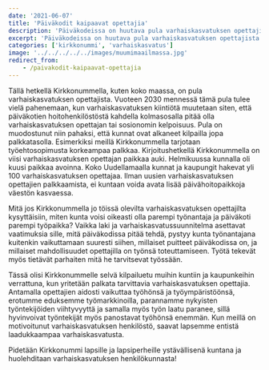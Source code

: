 ```yaml
---
date: '2021-06-07'
title: 'Päiväkodit kaipaavat opettajia'
description: 'Päiväkodeissa on huutava pula varhaiskasvatuksen opettajista. Kirkkonummella olisi nyt mahdollisuus rakentaa uudenlaista työympäristöä ja tehdä siitä valttikortti uusien opettajien palkkaamiseen sekä nykyisten viihtymiseen!'
excerpt: 'Päiväkodeissa on huutava pula varhaiskasvatuksen opettajista. Kirkkonummella olisi nyt mahdollisuus rakentaa uudenlaista työympäristöä ja tehdä siitä valttikortti uusien opettajien palkkaamiseen sekä nykyisten viihtymiseen!'
categories: ['kirkkonummi', 'varhaiskasvatus']
image: '../../../../../images/muumimaailmassa.jpg'
redirect_from:
    - /paivakodit-kaipaavat-opettajia
---
```



Tällä hetkellä <ExternalLink href="https://www.kuntarekry.fi/fi/tyopaikat/?&professioncat=38788&organisation=9&lang=fi_FI,sv_SE&desc=varhaiskasvatuksen%20opettaja&sort=%22-changetime%22&limit=24&display=grid">Kirkkonummella</ExternalLink>, kuten <ExternalLink href="https://www.uef.fi/fi/artikkeli/varhaiskasvatuksen-opettajapulaa-helpotetaan-monimuotokoulutuksella">koko maassa</ExternalLink>, on <ExternalLink href="https://www.iltalehti.fi/politiikka/a/d0c06ae8-d132-4b35-aebe-8256b6046bec">pula varhaiskasvatuksen opettajista</ExternalLink>. Vuoteen 2030 mennessä tämä pula tulee vielä pahenemaan, kun varhaiskasvatuksen kiintiötä muutetaan siten, että päiväkotien hoitohenkilöstöstä <ExternalLink href="https://www.finlex.fi/fi/laki/alkup/2018/20180540#Pidp447740832">kahdella kolmasosalla</ExternalLink> pitää olla varhaiskasvatuksen opettajan tai sosionomin kelpoisuus. Pula on muodostunut niin pahaksi, että kunnat ovat alkaneet kilpailla jopa palkkatasolla. <ExternalLink href="https://www.kuntarekry.fi/fi/tyopaikat/varhaiskasvatuksen-opettaja-365327/">Esimerkiksi</ExternalLink> <ExternalLink href="https://www.kuntarekry.fi/fi/tyopaikat/varhaiskasvatuksen-opettaja-364669/">meillä</ExternalLink> <ExternalLink href="https://www.kuntarekry.fi/fi/tyopaikat/varhaiskasvatuksen-opettaja-laajakallion-paivakoti-352003/">Kirkkonummella</ExternalLink> <ExternalLink href="https://www.kuntarekry.fi/fi/tyopaikat/varhaiskasvatuksen-opettaja-364299/">tarjotaan</ExternalLink> <ExternalLink href="https://www.kt.fi/sopimukset/kvtes/2020-2021/liite-5-varhaiskasvatuksen-henkilosto-koulun-peruspalvelutehtavat">työehtosopimusta</ExternalLink> <ExternalLink href="https://www.kuntarekry.fi/fi/tyopaikat/varhaiskasvatuksen-opettaja-360689/">korkeampaa</ExternalLink> palkkaa. Kirjoitushetkellä Kirkkonummella on <ExternalLink href="https://www.kuntarekry.fi/fi/tyopaikat/?profession=38816&organisation=9&lang=fi_FI%2Csv_SE&desc=varhaiskasvatuksen+opettaja&sort=%22-changetime%22&limit=24&display=grid">viisi varhaiskasvatuksen opettajan paikkaa auki</ExternalLink>. <ExternalLink href="https://laurilavanti.fi/kirkkonummi-lisa-on-sinunkin-etusi">Helmikuussa kunnalla oli kuusi paikkaa avoinna</ExternalLink>. Koko Uudellamaalla kunnat ja kaupungit hakevat <ExternalLink href="https://www.kuntarekry.fi/fi/tyopaikat/?region=39494&profession=38816&lang=fi_FI%2Csv_SE%2Cen_US&desc=varhaiskasvatuksen+opettaja&sort=%22-publish_from%22&limit=24&display=grid">yli 100 varhaiskasvatuksen opettajaa</ExternalLink>. Ilman uusien varhaiskasvatuksen opettajien palkkaamista, ei kuntaan voida avata lisää päivähoitopaikkoja väestön kasvaessa.

Mitä jos Kirkkonummella jo töissä olevilta varhaiskasvatuksen opettajilta kysyttäisiin, miten kunta voisi oikeasti olla parempi työnantaja ja päiväkoti parempi työpaikka? Vaikka laki ja varhaiskasvatussuunnitelma asettavat vaatimuksia sille, mitä päiväkodissa pitää tehdä, pystyy kunta työnantajana kuitenkin vaikuttamaan suuresti siihen, millaiset puitteet päiväkodissa on, ja millaiset mahdollisuudet opettajilla on työnsä toteuttamiseen. Työtä tekevät myös tietävät parhaiten mitä he tarvitsevat työssään.

Tässä olisi Kirkkonummelle selvä kilpailuetu muihin kuntiin ja kaupunkeihin verrattuna, kun yritetään palkata tarvittavia varhaiskasvatuksen opettajia. Antamalla opettajien aidosti vaikuttaa työhönsä ja työympäristöönsä, erotumme eduksemme työmarkkinoilla, parannamme nykyisten työntekijöiden viihtyvyyttä ja samalla myös työn laatu paranee, sillä <ExternalLink href="https://www.ttl.fi/perehdytys-tyohyvinvointiin-tyoterveyteen-ja-tyoturvallisuuteen/tyohyvinvointi-yhteinen-asia/">hyvinvoivat työntekijät myös panostavat työhönsä</ExternalLink> enemmän. Kun meillä on motivoitunut varhaiskasvatuksen henkilöstö, saavat lapsemme entistä laadukkaampaa varhaiskasvatusta.

Pidetään Kirkkonummi lapsille ja lapsiperheille ystävällisenä kuntana ja huolehditaan varhaiskasvatuksen henkilökunnasta!
